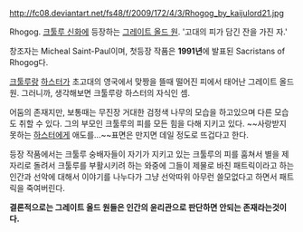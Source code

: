 http://fc08.deviantart.net/fs48/f/2009/172/4/3/Rhogog_by_kaijulord21.jpg

Rhogog. [[크툴루 신화]]에 등장하는 [[그레이트 올드 원]]. '고대의 피가 담긴 잔을 가진 자.'

창조자는 Micheal Saint-Paul이며, 첫등장 작품은 '''1991년'''에 발표된 Sacristans of Rhogog다. 

[[크툴루]]랑 [[하스터]]가 초고대의 영국에서 맞짱을 뜰때 떨어진 피에서 태어난 그레이트 올드 원. 그러니까, 생각해보면 크툴루랑 하스터의 자식인 셈. 

어둠의 존재지만, 보통때는 무진장 거대한 검정색 나무의 모습을 하고있으며 다른 모습도 취할 수 있다. 그의 부모인 크툴루의 피를 모든 힘을 다해 지키고 있다. ~~사랑받지 못하는 [[하스터]]에게 애도를...~~표면은 만지면 데일 정도로 뜨겁다고 한다.

등장 작품에서는 크툴루 숭배자들이 자기가 지키고 있는 크툴루의 피를 훔쳐서 별을 제자리로 돌려서 크툴루를 부활시키려 하는 와중에 그들이 제물로 바친 패트릭이라고 하는 인간과 선악에 대해서 이야기를 나누다가 그냥 선악따위 아무런 쓸모없다고 하면서 패트릭을 죽여버린다.

'''결론적으로는 그레이트 올드 원들은 인간의 윤리관으로 판단하면 안되는 존재라는것이다.'''

